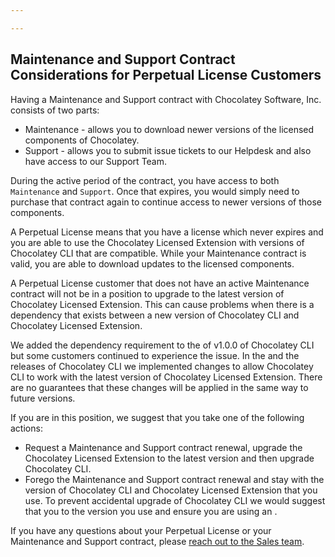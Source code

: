 ```yaml
---

---
```


## Maintenance and Support Contract Considerations for Perpetual License Customers

Having a Maintenance and Support contract with Chocolatey Software, Inc. consists of two parts:

- Maintenance - allows you to download newer versions of the licensed components of Chocolatey.
- Support - allows you to submit issue tickets to our Helpdesk and also have access to our Support Team.

During the active period of the contract, you have access to both `Maintenance` and `Support`.
Once that expires, you would simply need to purchase that contract again to continue access to newer versions of those components.

A Perpetual License means that you have a license which never expires and you are able to use the Chocolatey Licensed Extension with versions of Chocolatey CLI that are compatible.
While your Maintenance contract is valid, you are able to download updates to the licensed components.

A Perpetual License customer that does not have an active Maintenance contract will not be in a position to upgrade to the latest version of Chocolatey Licensed Extension.
This can cause problems when there is a dependency that exists between a new version of Chocolatey CLI and Chocolatey Licensed Extension.

<Callout type="info">
    We added the dependency requirement to the <Xref title="release notes" value="choco-release-notes" anchor="march-21-2022" /> of v1.0.0 of Chocolatey CLI but some customers continued to experience the issue.
    In the <Xref title="v1.0.1" value="choco-release-notes" anchor="march-24-2022" /> and the <Xref title="v1.1.0" value="choco-release-notes" anchor="march-30-2022" /> releases of Chocolatey CLI we implemented changes to allow Chocolatey CLI to work with the latest version of Chocolatey Licensed Extension. There are no guarantees that these changes will be applied in the same way to future versions.
</Callout>

If you are in this position, we suggest that you take one of the following actions:

- Request a Maintenance and Support contract renewal, upgrade the Chocolatey Licensed Extension to the latest  version and then upgrade Chocolatey CLI.
- Forego the Maintenance and Support contract renewal and stay with the version of Chocolatey CLI and Chocolatey Licensed Extension that you use. To prevent accidental upgrade of Chocolatey CLI we would suggest that you <Xref title="pin" value="choco-command-pin" /> to the version you use and ensure you are using an <Xref title="internal repository" value="organizational-deployment-guide" />.

If you have any questions about your Perpetual License or your Maintenance and Support contract, please [reach out to the Sales team](https://chocolatey.org/contact/sales-general).
